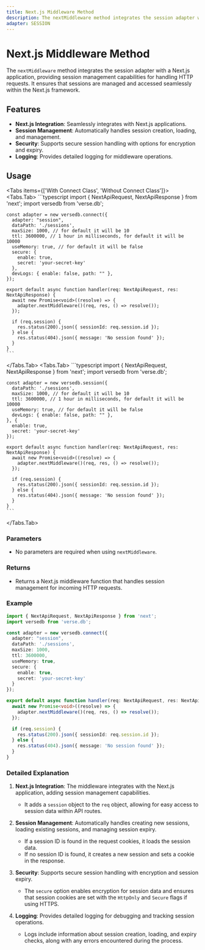 ```yaml
---
title: Next.js Middleware Method
description: The nextMiddleware method integrates the session adapter with a Next.js application, providing session management capabilities for handling HTTP requests. It ensures that sessions are managed and accessed seamlessly within the Next.js framework.
adapter: SESSION
---
```



# Next.js Middleware Method

The `nextMiddleware` method integrates the session adapter with a Next.js application, providing session management capabilities for handling HTTP requests. It ensures that sessions are managed and accessed seamlessly within the Next.js framework.

## Features

- **Next.js Integration**: Seamlessly integrates with Next.js applications.
- **Session Management**: Automatically handles session creation, loading, and management.
- **Security**: Supports secure session handling with options for encryption and expiry.
- **Logging**: Provides detailed logging for middleware operations.

## Usage

<Tabs items={['With Connect Class', 'Without Connect Class']}>
  <Tabs.Tab>
    ```typescript
    import { NextApiRequest, NextApiResponse } from 'next';
    import versedb from 'verse.db';

    const adapter = new versedb.connect({
      adapter: "session",
      dataPath: './sessions',
      maxSize: 1000, // for default it will be 10
      ttl: 3600000, // 1 hour in milliseconds, for default it will be 10000
      useMemory: true, // for default it will be false
      secure: {
        enable: true,
        secret: 'your-secret-key'
      },
      devLogs: { enable: false, path: "" },
    });

    export default async function handler(req: NextApiRequest, res: NextApiResponse) {
      await new Promise<void>((resolve) => {
        adapter.nextMiddleware()(req, res, () => resolve());
      });

      if (req.session) {
        res.status(200).json({ sessionId: req.session.id });
      } else {
        res.status(404).json({ message: 'No session found' });
      }
    }
    ```

  </Tabs.Tab>
  <Tabs.Tab>
    ```typescript
    import { NextApiRequest, NextApiResponse } from 'next';
    import versedb from 'verse.db';

    const adapter = new versedb.session({
      dataPath: './sessions',
      maxSize: 1000, // for default it will be 10
      ttl: 3600000, // 1 hour in milliseconds, for default it will be 10000
      useMemory: true, // for default it will be false
      devLogs: { enable: false, path: "" },
    }, {
      enable: true,
      secret: 'your-secret-key'
    });

    export default async function handler(req: NextApiRequest, res: NextApiResponse) {
      await new Promise<void>((resolve) => {
        adapter.nextMiddleware()(req, res, () => resolve());
      });

      if (req.session) {
        res.status(200).json({ sessionId: req.session.id });
      } else {
        res.status(404).json({ message: 'No session found' });
      }
    }
    ```

  </Tabs.Tab>
</Tabs>

### Parameters

- No parameters are required when using `nextMiddleware`.

### Returns

- Returns a Next.js middleware function that handles session management for incoming HTTP requests.

### Example

```typescript
import { NextApiRequest, NextApiResponse } from 'next';
import versedb from 'verse.db';

const adapter = new versedb.connect({
  adapter: "session",
  dataPath: './sessions',
  maxSize: 1000,
  ttl: 3600000,
  useMemory: true,
  secure: {
    enable: true,
    secret: 'your-secret-key'
  }
});

export default async function handler(req: NextApiRequest, res: NextApiResponse) {
  await new Promise<void>((resolve) => {
    adapter.nextMiddleware()(req, res, () => resolve());
  });

  if (req.session) {
    res.status(200).json({ sessionId: req.session.id });
  } else {
    res.status(404).json({ message: 'No session found' });
  }
}
```

### Detailed Explanation

1. **Next.js Integration**: The middleware integrates with the Next.js application, adding session management capabilities.
   - It adds a `session` object to the `req` object, allowing for easy access to session data within API routes.

2. **Session Management**: Automatically handles creating new sessions, loading existing sessions, and managing session expiry.
   - If a session ID is found in the request cookies, it loads the session data.
   - If no session ID is found, it creates a new session and sets a cookie in the response.

3. **Security**: Supports secure session handling with encryption and session expiry.
   - The `secure` option enables encryption for session data and ensures that session cookies are set with the `HttpOnly` and `Secure` flags if using HTTPS.

4. **Logging**: Provides detailed logging for debugging and tracking session operations.
   - Logs include information about session creation, loading, and expiry checks, along with any errors encountered during the process.